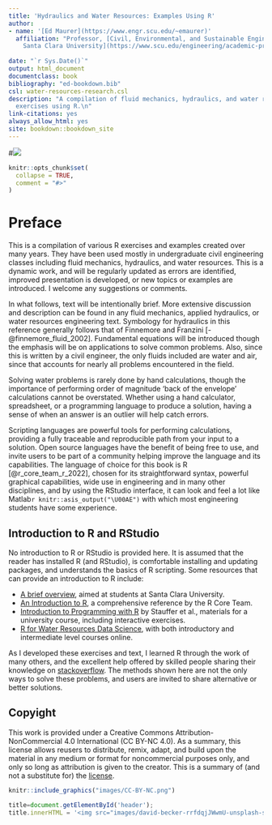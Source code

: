 ```yaml
--- 
title: 'Hydraulics and Water Resources: Examples Using R'
author:
- name: '[Ed Maurer](https://www.engr.scu.edu/~emaurer)'
  affiliation: "Professor, [Civil, Environmental, and Sustainable Engineering Department,
    Santa Clara University](https://www.scu.edu/engineering/academic-programs/engineering/ce/)"
    
date: "`r Sys.Date()`"
output: html_document
documentclass: book
bibliography: "ed-bookdown.bib"
csl: water-resources-research.csl
description: "A compilation of fluid mechanics, hydraulics, and water resources \nengineering
  exercises using R.\n"
link-citations: yes
always_allow_html: yes
site: bookdown::bookdown_site
---
```


#![](images/david-becker-rrfdqjJWwmU-unsplash.jpg)

```r
knitr::opts_chunk$set(
  collapse = TRUE,
  comment = "#>"
)
```

# Preface {-}

This is a compilation of various R exercises and examples created over many years. They have been used mostly in undergraduate civil engineering classes including fluid mechanics, hydraulics, and water resources. This is a dynamic work, and will be regularly updated as errors are identified, improved presentation is developed, or new topics or examples are introduced. I welcome any suggestions or comments.

In what follows, text will be intentionally brief. More extensive discussion and description can be found in any fluid mechanics, applied hydraulics, or water resources engineering text. Symbology for hydraulics in this reference generally follows that of Finnemore and Franzini [-@finnemore_fluid_2002]. Fundamental equations will be introduced though the emphasis will be on applications to solve common problems. Also, since this is written by a civil engineer, the only fluids included are water and air, since that accounts for nearly all problems encountered in the field.

Solving water problems is rarely done by hand calculations, though the importance of performing order of magnitude 'back of the envelope' calculations cannot be overstated. Whether using a hand calculator, spreadsheet, or a programming language to produce a solution, having a sense of when an answer is an outlier will help catch errors. 

Scripting languages are powerful tools for performing calculations, providing a fully traceable and reproducible path from your input to a solution. Open source languages have the benefit of being free to use, and invite users to be part of a community helping improve the language and its capabilities. The language of choice for this book is R [@r_core_team_r_2022], chosen for its straightforward syntax, powerful graphical capabilities, wide use in engineering and in many other disciplines, and by using the RStudio interface, it can look and feel a lot like Matlab`r knitr::asis_output("\U00AE")` with which most engineering students have some experience.

## Introduction to R and RStudio

No introduction to R or RStudio is provided here. It is assumed that the reader has installed R (and RStudio), is comfortable installing and updating packages, and understands the basics of R scripting. Some resources that can provide an introduction to R include:

- [A brief overview](https://www.engr.scu.edu/~emaurer/shared/R-intro/), aimed at students at Santa Clara University. 
- [An Introduction to R](https://cran.r-project.org/doc/manuals/R-intro.html), a comprehensive reference by the R Core Team.
- [Introduction to Programming with R](https://discdown.org/rprogramming/) by Stauffer et al., materials for a university course, including interactive exercises.
- [R for Water Resources Data Science](https://www.r4wrds.com/), with both introductory and intermediate level courses online.

As I developed these exercises and text, I learned R through the work of many others, and the excellent help offered by skilled people sharing their knowledge on [stackoverflow](https://stackoverflow.com/questions/tagged/r). The methods shown here are not the only ways to solve these problems, and users are invited to share alternative or better solutions.

## Copyight {-}

This work is provided under a Creative Commons Attribution-NonCommercial 4.0 International (CC BY-NC 4.0). As a summary, this license allows reusers to distribute, remix, adapt, and build upon the material in any medium or format for noncommercial purposes only, and only so long as attribution is given to the creator. This is a summary of (and not a substitute for) the [license](https://creativecommons.org/licenses/by-nc/4.0/legalcode).
``` r
knitr::include_graphics("images/CC-BY-NC.png") 
```

```js
title=document.getElementById('header');
title.innerHTML = '<img src="images/david-becker-rrfdqjJWwmU-unsplash-sm.jpg" alt="Cover Image">' + title.innerHTML
```

